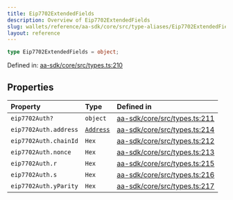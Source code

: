 ```yaml
---
title: Eip7702ExtendedFields
description: Overview of Eip7702ExtendedFields
slug: wallets/reference/aa-sdk/core/src/type-aliases/Eip7702ExtendedFields
layout: reference
---
```


```ts
type Eip7702ExtendedFields = object;
```

Defined in: [aa-sdk/core/src/types.ts:210](https://github.com/alchemyplatform/aa-sdk/blob/49e74eee8606f480b200b4612d00d950da8a8742/aa-sdk/core/src/types.ts#L210)

## Properties

| Property                              | Type                     | Defined in                                                                                                                                            |
| :------------------------------------ | :----------------------- | :---------------------------------------------------------------------------------------------------------------------------------------------------- |
| <a id="eip7702auth" /> `eip7702Auth?` | `object`                 | [aa-sdk/core/src/types.ts:211](https://github.com/alchemyplatform/aa-sdk/blob/49e74eee8606f480b200b4612d00d950da8a8742/aa-sdk/core/src/types.ts#L211) |
| `eip7702Auth.address`                 | [`Address`](Address.mdx) | [aa-sdk/core/src/types.ts:214](https://github.com/alchemyplatform/aa-sdk/blob/49e74eee8606f480b200b4612d00d950da8a8742/aa-sdk/core/src/types.ts#L214) |
| `eip7702Auth.chainId`                 | `Hex`                    | [aa-sdk/core/src/types.ts:212](https://github.com/alchemyplatform/aa-sdk/blob/49e74eee8606f480b200b4612d00d950da8a8742/aa-sdk/core/src/types.ts#L212) |
| `eip7702Auth.nonce`                   | `Hex`                    | [aa-sdk/core/src/types.ts:213](https://github.com/alchemyplatform/aa-sdk/blob/49e74eee8606f480b200b4612d00d950da8a8742/aa-sdk/core/src/types.ts#L213) |
| `eip7702Auth.r`                       | `Hex`                    | [aa-sdk/core/src/types.ts:215](https://github.com/alchemyplatform/aa-sdk/blob/49e74eee8606f480b200b4612d00d950da8a8742/aa-sdk/core/src/types.ts#L215) |
| `eip7702Auth.s`                       | `Hex`                    | [aa-sdk/core/src/types.ts:216](https://github.com/alchemyplatform/aa-sdk/blob/49e74eee8606f480b200b4612d00d950da8a8742/aa-sdk/core/src/types.ts#L216) |
| `eip7702Auth.yParity`                 | `Hex`                    | [aa-sdk/core/src/types.ts:217](https://github.com/alchemyplatform/aa-sdk/blob/49e74eee8606f480b200b4612d00d950da8a8742/aa-sdk/core/src/types.ts#L217) |
